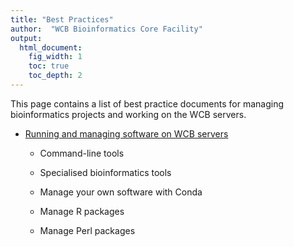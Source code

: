 ```yaml
---
title: "Best Practices"
author:  "WCB Bioinformatics Core Facility"
output:
  html_document:
    fig_width: 1
    toc: true
    toc_depth: 2
---
```


This page contains a list of best practice documents for managing bioinformatics projects and working on the WCB servers.

-   [Running and managing software on WCB servers](software.html)

    -   Command-line tools

    -   Specialised bioinformatics tools

    -   Manage your own software with Conda

    -   Manage R packages

    -   Manage Perl packages
